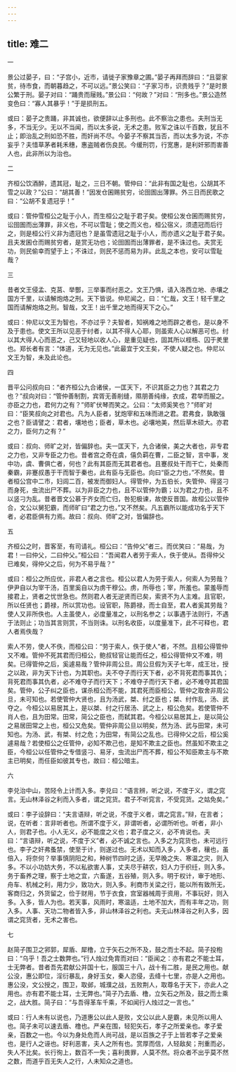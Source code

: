 ```yaml
---
---
---
```

title: 难二
---




一

景公过晏子，曰：“子宫小，近市，请徙子家豫章之圃。”晏子再拜而辞曰：“且婴家贫，待市食，而朝暮趋之，不可以远。”景公笑曰：“子家习市，识贵贱乎？”是时景公繁于刑。晏子对曰：“踊贵而屦贱。”景公曰：“何故？”对曰：“刑多也。”景公造然变色曰：“寡人其暴乎！”于是损刑五。

或曰：晏子之贵踊，非其诚也，欲便辞以止多刑也。此不察治之患也。夫刑当无多，不当无少。无以不当闻，而以太多说，无术之患。败军之诛以千百数，犹且不止；即治乱之刑如恐不胜，而奸尚不尽。今晏子不察其当否，而以太多为说，不亦妄乎？夫惜草茅者耗禾穗，惠盗贼者伤良民。今缓刑罚，行宽惠，是利奸邪而害善人也，此非所以为治也。

二

齐桓公饮酒醉，遗其冠，耻之，三日不朝。管仲曰：“此非有国之耻也，公胡其不雪之以政？”公曰：“胡其善！”因发仓囷赐贫穷，论囹圄出薄罪。外三日而民歌之曰：“公胡不复遗冠乎！”

或曰：管仲雪桓公之耻于小人，而生桓公之耻于君子矣。使桓公发仓囷而赐贫穷，讼囹圄而出薄罪，非义也，不可以雪耻；使之而义也，桓公宿义，须遗冠而后行之，则是桓公行义非为遗冠也？是虽雪遗冠之耻于小人，而亦遗义之耻于君子矣。且夫发囷仓而赐贫穷者，是赏无功也；论囹圄而出薄罪者，是不诛过也。夫赏无功，则民偷幸而望于上；不诛过，则民不惩而易为非。此乱之本也，安可以雪耻哉？

三

昔者文王侵孟、克莒、举酆，三举事而纣恶之。文王乃惧，请入洛西立地、赤壤之国方千里，以请解炮烙之刑。天下皆说。仲尼闻之，曰：“仁哉，文王！轻千里之国而请解炮烙之刑。智哉，文王！出千里之地而得天下之心。”

或曰：仲尼以文王为智也，不亦过乎？夫智者，知祸难之地而辟之者也，是以身不及于患也。使文王所以见恶于纣者，以其不得人心耶，则虽索人心以解恶可也。纣以其大得人心而恶之，己又轻地以收人心，是重见疑也，固其所以桎梏、囚于羑里也。郑长者有言：“体道，无为无见也。”此最宜于文王矣，不使人疑之也。仲尼以文王为智，未及此论也。

四

晋平公问叔向曰：“者齐桓公九合诸侯，一匡天下，不识其臣之力也？其君之力也？”叔向对曰：“管仲善制割，宾胥无善削缝，隰朋善纯缘，衣成，君举而服之。亦臣之力也，君何力之有？”师旷伏琴而笑之。公曰：“太师奚笑也？”师旷对曰：“臣笑叔向之对君也。凡为人臣者，犹炮宰和五味而进之君。君弗食，孰敢强之也？臣请譬之：君者，壤地也；臣者，草木也。必壤地美，然后草木硕大。亦君之力，臣何力之有？”

或曰：叔向、师旷之对，皆偏辞也。夫一匡天下，九合诸侯，美之大者也，非专君之力也，又非专臣之力也。昔者宫之奇在虞，僖负羁在曹，二臣之智，言中事，发中功，虞、曹俱亡者，何也？此有其臣而无其君者也。且蹇叔处干而干亡，处秦而秦霸，非蹇叔愚于干而智于秦也，此有臣与无臣也。向曰“臣之力也，”不然矣。昔者桓公宫中二市，妇闾二百，被发而御妇人。得管仲，为五伯长，失管仲、得竖刁而身死，虫流出尸不葬。以为非臣之力也，且不以管仲为霸；以为君之力也，且不以竖刁为乱。昔者晋文公慕于齐女而亡归，咎犯极谏，故使反晋国。故桓公以管仲合，文公以舅犯霸，而师旷曰“君之力也，”又不然矣。凡五霸所以能成功名于天下者，必君臣俱有力焉。故曰：叔向、师旷之对，皆偏辞也。

五

齐桓公之时，晋客至，有司请礼。桓公曰：“告仲父”者三。而优笑曰：“易哉，为君！一曰仲父，二曰仲父。”桓公曰：“吾闻君人者劳于索人，佚于使从。吾得仲父已难矣，得仲父之后，何为不易乎哉？”

或曰：桓公之所应优，非君人者之言也。桓公以君人为劳于索人，何索人为劳哉？伊尹自以为宰干汤，百里奚自以为虏干穆公。虏，所辱也；宰，所羞也。蒙羞辱而接君上，贤者之忧世急也。然则君人者无逆贤而已矣，索贤不为人主难。且官职，所以任贤也；爵禄，所以赏功也。设官职，陈爵禄，而士自至，君人者奚其劳哉？使人又非所佚也。人主虽使人，必度量准之，以刑名参之；以事遇于法则行，不遇于法则止；功当其言则赏，不当则诛。以刑名收臣，以度量准下，此不可释也，君人者焉佚哉？

索人不劳，使人不佚，而桓公曰：“劳于索人，佚于使人”者，不然。且桓公得管仲又不难。管仲不死其君而归桓公，鲍叔轻官让能而任之，桓公得管仲又不难，明矣。已得管仲之后，奚遽易哉？管仲非周公旦。周公旦假为天子七年，成王壮，授之以政，非为天下计也，为其职也。夫不夺子而行天下者，必不背死君而事其仇；背死君而事其仇者，必不难夺子而行天下；不难夺子而行天下者，必不难夺其君国矣。管仲，公子纠之臣也，谋杀桓公而不能，其君死而臣桓公，管仲之取舍非周公旦，未可知也。若使管仲大贤也，且为汤武，桀、纣之臣也；桀、纣作乱，汤、武夺之。今桓公以易居其上，是以桀、纣之行居汤、武之上，桓公危矣。若使管仲不肖人也，且为田常。田常，简公之臣也，而弑其君。今桓公以易居其上，是以简公之易居田常之上也，桓公又危矣。管仲非周公旦以明矣，然为汤、武与田常，未可知也。为汤、武，有桀、纣之危；为田常，有简公之乱也。已得仲父之后，桓公奚遽易哉？若使桓公之任管仲，必知不欺己也，是知不欺主之臣也。然虽知不欺主之臣，今桓公以任管仲之专借竖刁、易牙，虫流出尸而不葬，桓公不知臣欺主与不欺主已明矣，而任臣如彼其专也，故曰：桓公暗主。

六

李兑治中山，苦陉令上计而入多。李兑曰：“语言辨，听之说，不度于义，谓之窕言。无山林泽谷之利而入多者，谓之窕货。君子不听窕言，不受窕货。之姑免矣。”

或曰：李子设辞曰：“夫言语辩，听之说，不度于义者，谓之窕言。”辩，在言者；说，在听者：言非听者也。所谓不度于义，非谓听者，必谓所听也。听者，非小人，则君子也。小人无义，必不能度之义也；君子度之义，必不肯说也。夫曰：“言语辩，听之说，不度于义”者，必不诚之言也。入多之为窕货也，未可远行也。李子之奸弗蚤禁，使至于计，则遂过也。无术以知而入多，入多者，穰也，虽倍入，将奈何？举事慎阴阳之和，种树节四时之适，无早晚之失、寒温之灾，则入多。不以小功妨大务，不以私欲害人事，丈夫尽于耕农，妇人力于织纴，则入多。务于畜养之理，察于土地之宜，六畜遂，五谷殖，则入多。明于权计，审于地形、舟车、机械之利，用力少，致功大，则入多。利商市关梁之行，能以所有致所无，客商归之，外货留之，俭于财用，节于衣食，宫室器械周于资用，不事玩好，则入多。入多，皆人为也。若天事，风雨时，寒温适，土地不加大，而有丰年之功，则入多。人事、天功二物者皆入多，非山林泽谷之利也。夫无山林泽谷之利入多，因谓之窕货者，无术之害也。

七

赵简子围卫之郛郭，犀盾、犀橹，立于矢石之所不及，鼓之而士不起。简子投枹曰：“乌乎！吾之士数弊也。”行人烛过免胄而对曰：“臣闻之：亦有君之不能士耳，士无弊者。昔者吾先君献公并国十七，服国三十八，战十有二胜，是民之用也。献公没，惠公即位，淫衍暴乱，身好玉女，秦人恣侵，去绛十七里，亦是人之用也。惠公没，文公授之，围卫，取邺，城濮之战，五败荆人，取尊名于天下，亦此人之用也。亦有君不能士耳，士无弊也。”简子乃去盾、橹，立矢石之所及，鼓之而士乘之，战大胜。简子曰：“与吾得革车千乘，不如闻行人烛过之一言也。”

或曰：行人未有以说也，乃道惠公以此人是败，文公以此人是霸，未见所以用人也。简子未可以速去盾、橹也。严亲在围，轻犯矢石，孝子之所爱亲也。孝子爱亲，百数之一也。今以为身处危而人尚可战，是以百族之子于上皆若孝子之爱亲也，是行人之诬也。好利恶害，夫人之所有也。赏厚而信，人轻敌矣；刑重而必，失人不比矣。长行徇上，数百不一失；喜利畏罪，人莫不然。将众者不出乎莫不然之数，而道乎百无失人之行，人未知众之道也。